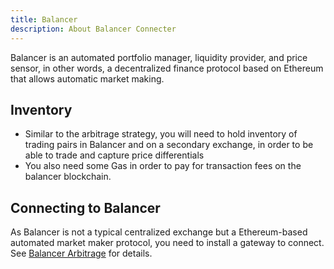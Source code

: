 ```yaml
---
title: Balancer
description: About Balancer Connecter
---
```


Balancer is an automated portfolio manager, liquidity provider, and price sensor, in other words, a decentralized finance protocol based on Ethereum that allows automatic market making.

## Inventory

- Similar to the arbitrage strategy, you will need to hold inventory of trading pairs in Balancer and on a secondary exchange, in order to be able to trade and capture price differentials
- You also need some Gas in order to pay for transaction fees on the balancer blockchain.

## Connecting to Balancer

As Balancer is not a typical centralized exchange but a Ethereum-based automated market maker protocol, you need to install a gateway to connect. See [Balancer Arbitrage](/strategies/amm-arb/) for details.
